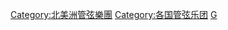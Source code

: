 {{Catnav|頁面分類|地理|大洲|北美洲|北美洲管弦樂團}}
{{Commonscat|Orchestras from the United States}}

[[Category:北美洲管弦樂團|Category:北美洲管弦樂團]]
[[Category:各国管弦乐团|Category:各国管弦乐团]]
[[Category:美國各類型樂團|G]]